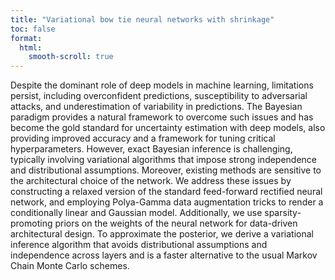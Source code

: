 ```yaml
---
title: "Variational bow tie neural networks with shrinkage"
toc: false
format:
  html:
    smooth-scroll: true
---
```


Despite the dominant role of deep models in machine learning, limitations persist, including overconfident predictions, susceptibility to adversarial attacks, and underestimation of variability in predictions. The Bayesian paradigm provides a natural framework to overcome such issues and has become the gold standard for uncertainty estimation with deep models, also providing improved accuracy and a framework for tuning critical hyperparameters. However, exact Bayesian inference is challenging, typically involving variational algorithms that impose strong independence and distributional assumptions. Moreover, existing methods are sensitive to the architectural choice of the network. We address these issues by constructing a relaxed version of the standard feed-forward rectified neural network, and employing Polya-Gamma data augmentation tricks to render a conditionally linear and Gaussian model. Additionally, we use sparsity-promoting priors on the weights of the neural network for data-driven architectural design. To approximate the posterior, we derive a variational inference algorithm that avoids distributional assumptions and independence across layers and is a faster alternative to the usual Markov Chain Monte Carlo schemes.